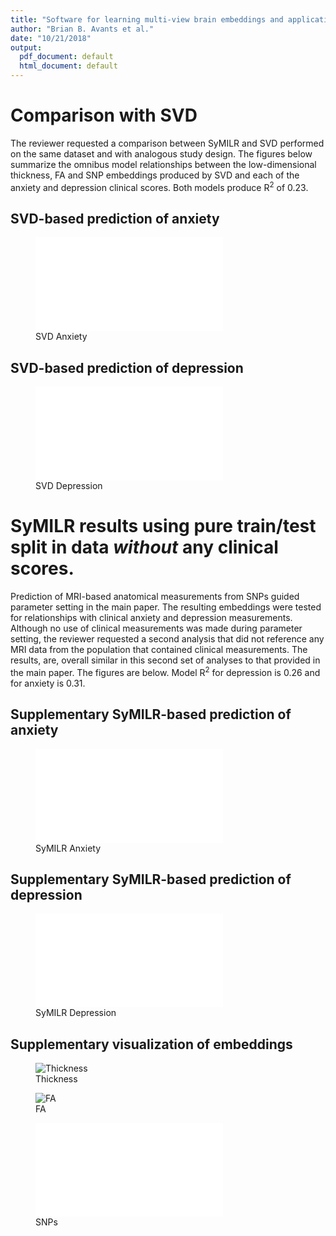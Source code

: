 ```yaml
---
title: "Software for learning multi-view brain embeddings and application to testing a genotype-phenotype hypothesis in depression: Supplemental analyses"
author: "Brian B. Avants et al."
date: "10/21/2018"
output:
  pdf_document: default
  html_document: default
---
```



# Comparison with SVD

The reviewer requested a comparison between SyMILR and SVD performed on the same dataset and with analogous study design.  The figures below summarize the omnibus model relationships between the low-dimensional thickness, FA and SNP embeddings produced by SVD and each of the anxiety and depression clinical scores.  Both models produce R$^2$ of 0.23.

\newpage
## SVD-based prediction of anxiety

![SVD Anxiety](./figures/PHX_ANX_TOTALRevSVD.pdf)

\newpage
## SVD-based prediction of depression

![SVD Depression](./figures/PHX_DEP_TOTALRevSVD.pdf)


\newpage
# SyMILR results using pure train/test split in data *without* any clinical scores.

Prediction of MRI-based anatomical measurements from SNPs guided parameter setting in the main paper.  The resulting embeddings were tested for relationships with clinical anxiety and depression measurements.  Although no use of clinical measurements was made during parameter setting, the reviewer requested a second analysis that did not reference any MRI data from the population that contained clinical measurements.  The results, are, overall similar in this second set of analyses to that provided in the main paper.   The figures are below. Model R$^2$ for depression is 0.26 and for anxiety is 0.31.

\newpage
## Supplementary SyMILR-based prediction of anxiety

![SyMILR Anxiety](./figures/PHX_ANX_TOTALRev.pdf)

\newpage
## Supplementary SyMILR-based prediction of depression

![SyMILR Depression](./figures/PHX_DEP_TOTALRev.pdf)

\newpage

## Supplementary visualization of embeddings

![Thickness](figures/revThick.png)

![FA](figures/revFA.png)

![SNPs](figures/pingSNPweightsNewSplit.pdf)
